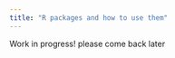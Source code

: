 ---
title: "R packages and how to use them"
---

Work in progress! please come back later 


